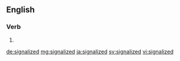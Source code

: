 ==English==

===Verb===
{{head|en|verb form}}

# {{en-past of|signalize}}

[[de:signalized]]
[[mg:signalized]]
[[ja:signalized]]
[[sv:signalized]]
[[vi:signalized]]